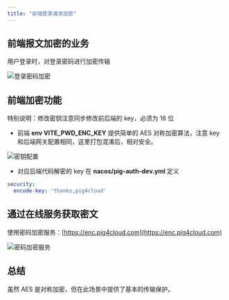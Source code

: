 ```yaml
---
title: "前端登录请求加密"
---
```


## 前端报文加密的业务

用户登录时，对登录密码进行加密传输

![登录密码加密](https://pigx.coding.net/p/oss/d/oss1/git/raw/master/2020-9/20200915164251.png)

## 前端加密功能

<Warning>
特别说明：修改密钥注意同步修改前后端的 key，必须为 16 位
</Warning>

- 前端 **env VITE_PWD_ENC_KEY** 提供简单的 AES 对称加密算法，注意 key 和后端网关配置相同，这里打包混淆后，相对安全。

![密钥配置](https://minio.pigx.top/oss/202307/1690082310.png)

- 对应后端代码解密的 key 在 **nacos/pig-auth-dev.yml** 定义

```yaml
security:
  encode-key: 'thanks,pig4cloud'
```

## 通过在线服务获取密文

使用密码加密服务：[https://enc.pig4cloud.com](https://enc.pig4cloud.com)

![密码加密服务](https://minio.pigx.vip/oss/1638683003.png)

## 总结

虽然 AES 是对称加密，但在此场景中提供了基本的传输保护。
